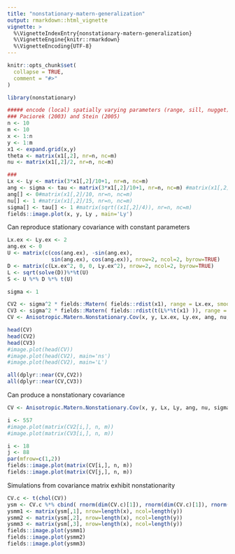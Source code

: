 ```yaml
---
title: "nonstationary-matern-generalization"
output: rmarkdown::html_vignette
vignette: >
  %\VignetteIndexEntry{nonstationary-matern-generalization}
  %\VignetteEngine{knitr::rmarkdown}
  %\VignetteEncoding{UTF-8}
---
```


```r
knitr::opts_chunk$set(
  collapse = TRUE,
  comment = "#>"
)
```

```r
library(nonstationary)
```

```r
##### encode (local) spatially varying parameters (range, sill, nugget) into a global nonstationarity covariance
### Paciorek (2003) and Stein (2005)
n <- 10
m <- 10
x <- 1:n
y <- 1:m
x1 <- expand.grid(x,y)
theta <- matrix(x1[,2], nr=n, nc=m)
nu <- matrix(x1[,2]/2, nr=n, nc=m)

###
Lx <- Ly <- matrix(3*x1[,2]/10+1, nr=n, nc=m)
ang <- sigma <- tau <- matrix(3*x1[,2]/10+1, nr=n, nc=m) #matrix(x1[,2]/10, nr=n, nc=m)
ang[] <- 0#matrix(x1[,2]/10, nr=n, nc=m)
nu[] <- 1 #matrix(x1[,2]/15, nr=n, nc=m)
sigma[] <- tau[] <- 1 #matrix(sqrt((x1[,2]/4)), nr=n, nc=m)
fields::image.plot(x, y, Ly , main='Ly')
```

Can reproduce stationary covariance with constant parameters

```r
Lx.ex <- Ly.ex <- 2
ang.ex <- 0
U <- matrix(c(cos(ang.ex), -sin(ang.ex),
              sin(ang.ex), cos(ang.ex)), nrow=2, ncol=2, byrow=TRUE)
D <- matrix(c(Lx.ex^2, 0, 0, Ly.ex^2), nrow=2, ncol=2, byrow=TRUE)
L <- sqrt(solve(D))%*%t(U)
S <- U %*% D %*% t(U)

sigma <- 1

CV2 <- sigma^2 * fields::Matern( fields::rdist(x1), range = Lx.ex, smoothness=1)
CV3 <- sigma^2 * fields::Matern( fields::rdist(t(L%*%t(x1) )), range = 1, smoothness=1)
CV <- Anisotropic.Matern.Nonstationary.Cov(x, y, Lx.ex, Ly.ex, ang, nu, sigma)

head(CV)
head(CV2)
head(CV3)
#image.plot(head(CV))
#image.plot(head(CV2), main='ns')
#image.plot(head(CV2), main='L')

all(dplyr::near(CV,CV2))
all(dplyr::near(CV,CV3))
```

Can produce a nonstationary covariance

```r
CV <- Anisotropic.Matern.Nonstationary.Cov(x, y, Lx, Ly, ang, nu, sigma, verbose=FALSE)

i <- 557
#image.plot(matrix(CV2[i,], n, m))
#image.plot(matrix(CV3[i,], n, m))

i <- 18
j <- 88
par(mfrow=c(1,2))
fields::image.plot(matrix(CV[i,], n, m))
fields::image.plot(matrix(CV[j,], n, m))
```


Simulations from covariance matrix exhibit nonstationarity

```r
CV.c <- t(chol(CV))
ysm <- CV.c %*% cbind( rnorm(dim(CV.c)[1]), rnorm(dim(CV.c)[1]), rnorm(dim(CV.c)[1]))
ysmm1 <- matrix(ysm[,1], nrow=length(x), ncol=length(y))
ysmm2 <- matrix(ysm[,2], nrow=length(x), ncol=length(y))
ysmm3 <- matrix(ysm[,3], nrow=length(x), ncol=length(y))
fields::image.plot(ysmm1)
fields::image.plot(ysmm2)
fields::image.plot(ysmm3)


```

